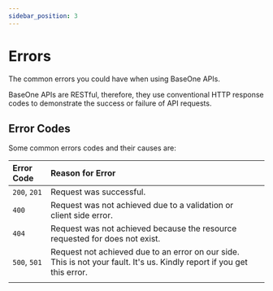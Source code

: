 ```yaml
---
sidebar_position: 3
---
```


# Errors

The common errors you could have when using BaseOne APIs.

BaseOne APIs are RESTful, therefore, they use conventional HTTP response codes to demonstrate the success or failure of API requests.

## Error Codes

Some common errors codes and their causes are:

| Error Code   | Reason for Error                                                                                                        |     |
| :----------- | :---------------------------------------------------------------------------------------------------------------------- | :-- |
| `200`, `201` | Request was successful.                                                                                                 |     |
| `400`        | Request was not achieved due to a validation or client side error.                                                      |     |
| `404`        | Request was not achieved because the resource requested for does not exist.                                             |     |
| `500`, `501` | Request not achieved due to an error on our side. This is not your fault. It's us. Kindly report if you get this error. |     |
|              |                                                                                                                         |     |
